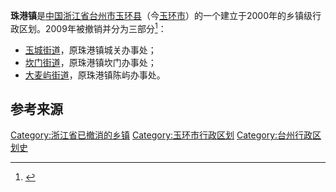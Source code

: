 '''珠港镇'''是[[中华人民共和国|中国]][[浙江省|浙江省]][[台州市|台州市]][[玉环县|玉环县]]（今[[玉环市|玉环市]]）的一个建立于2000年的乡镇级行政区划。2009年被撤销并分为三部分<ref name="yhdjw">{{Cite web|url=http://www.yuhuandj.gov.cn/rsrm/rsrm_11365/201609/t20160921_520259.html|title=玉政干〔2009〕5号关于建立玉环县人民政府玉城街道办事处等机构及人事任免的通知|accessdate=2018-10-14|author=玉环党建|date=2009-08-14|publisher=玉环党建网|archive-url=https://web.archive.org/web/20180819182103/http://www.yuhuandj.gov.cn/rsrm/rsrm_11365/201609/t20160921_520259.html|archive-date=2018-08-19|dead-url=yes}}</ref>：
*[[玉城街道_(玉环市)|玉城街道]]，原珠港镇城关办事处；
*[[坎门街道|坎门街道]]，原珠港镇坎门办事处；
*[[大麦屿街道|大麦屿街道]]，原珠港镇陈屿办事处。

== 参考来源 ==
{{Reflist}}

[[Category:浙江省已撤消的乡镇|Category:浙江省已撤消的乡镇]]
[[Category:玉环市行政区划|Category:玉环市行政区划]]
[[Category:台州行政区划史|Category:台州行政区划史]]
{{Zhejiang-stub}}